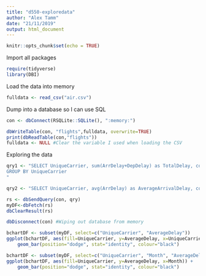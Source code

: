 ```yaml
---
title: "d550-exploredata"
author: "Alex Tamm"
date: "21/11/2019"
output: html_document
---
```


```r
knitr::opts_chunk$set(echo = TRUE)
```

Import all packages
```r
require(tidyverse)
library(DBI)
```

Load the data into memory
```r
fulldata <- read_csv("air.csv")
```

Dump into a database so I can use SQL

```r
con <- dbConnect(RSQLite::SQLite(), ":memory:")

dbWriteTable(con, "flights",fulldata, overwrite=TRUE)
print(dbReadTable(con,"flights"))
fulldata <- NULL #Clear the variable I used when loading the CSV

```

Exploring the data

```r
qry1 <- "SELECT UniqueCarrier, sum(ArrDelay+DepDelay) as TotalDelay, count(X1) as NumFlights, avg(ArrDelay) as AverageDelay,  FROM flights
GROUP BY UniqueCarrier
"

qry2 <- "SELECT UniqueCarrier, avg(ArrDelay) as AverageArrivalDelay, count(X1) as NumFlights FROM flights GROUP BY UniqueCarrier, Month, DayofMonth HAVING Month=11 and DayofMonth < "

rs <- dbSendQuery(con, qry)
myDF<-dbFetch(rs)
dbClearResult(rs)


```

```r
dbDisconnect(con) #Wiping out database from memory
```

```r
bchartDF <- subset(myDF, select=c("UniqueCarrier", "AverageDelay"))
ggplot(bchartDF, aes(fill=UniqueCarrier, y=AverageDelay, x=UniqueCarrier)) + 
    geom_bar(position="dodge", stat="identity", colour="black")
```



```r

bchartDF <- subset(myDF, select=c("UniqueCarrier", "Month", "AverageDelay"))
ggplot(bchartDF, aes(fill=UniqueCarrier, y=AverageDelay, x=Month)) + 
    geom_bar(position="dodge", stat="identity", colour="black")
```

